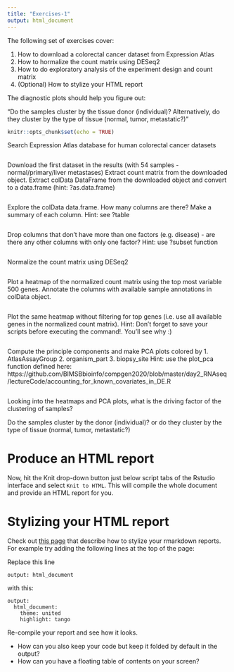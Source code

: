 ```yaml
---
title: "Exercises-1"
output: html_document
---
```


The following set of exercises cover:

1. How to download a colorectal cancer dataset from Expression Atlas
2. How to hormalize the count matrix using DESeq2
3. How to do exploratory analysis of the experiment design and count matrix
4. (Optional) How to stylize your HTML report 

The diagnostic plots should help you figure out:

"Do the samples cluster by the tissue donor (individual)? 
Alternatively, do they cluster by the type of tissue (normal, tumor, metastatic?)"

```r
knitr::opts_chunk$set(echo = TRUE)
```

Search Expression Atlas database for human colorectal cancer datasets 
```r

```

Download the first dataset in the results (with 54 samples - normal/primary/liver metastases)
Extract count matrix from the downloaded object. 
Extract colData DataFrame from the downloaded object and convert to a data.frame (hint: ?as.data.frame)
```r

```

Explore the colData data.frame. How many columns are there? Make a summary of each column. 
Hint: see ?table 
```r

```

Drop columns that don't have more than one factors (e.g. disease) - are there any other columns with only one factor? Hint: use ?subset function
```r

```

Normalize the count matrix using DESeq2
```r

```

Plot a heatmap of the normalized count matrix using the top most variable 500 genes.
Annotate the columns with available sample annotations in colData object.
```r

```

Plot the same heatmap without filtering for top genes (i.e. use all available genes in the normalized 
count matrix). Hint: Don't forget to save your scripts before executing the command!. You'll see why :) 

```r

```

Compute the principle components and make PCA plots colored by 
1. AtlasAssayGroup
2. organism_part
3. biopsy_site
Hint: use the plot_pca function defined here: 
https://github.com/BIMSBbioinfo/compgen2020/blob/master/day2_RNAseq/lectureCode/accounting_for_known_covariates_in_DE.R

```r

```


Looking into the heatmaps and PCA plots, what is the driving factor of the clustering of samples?

Do the samples cluster by the donor (individual)? or do they cluster by the type of tissue (normal, tumor, metastatic?) 


# Produce an HTML report

Now, hit the Knit drop-down button just below script tabs of the Rstudio interface and select `Knit to HTML`. This will compile the whole document and provide an HTML report for you.

# Stylizing your HTML report

Check out [this page](https://bookdown.org/yihui/rmarkdown/html-document.html) that describe how to stylize your rmarkdown reports. For example try adding the following lines at the top of the page: 

Replace this line

```
output: html_document
```

with this:
```
output:
  html_document:
    theme: united
    highlight: tango
```

Re-compile your report and see how it looks. 

- How can you also keep your code but keep it folded by default in the output?
- How can you have a floating table of contents on your screen? 


